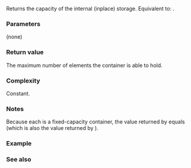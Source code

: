 {{cpp/container/inplace_vector/title|capacity}}
{{cpp/container/inplace_vector/navbar}}
{{dcl begin}}
{{dcl|since=c++26|
static constexpr size_type capacity() noexcept;
}}
{{dcl end}}

Returns the capacity of the internal (inplace) storage. Equivalent to: {{c|return N;}}.

===Parameters===
(none)

===Return value===
The maximum number of elements the container is able to hold.

===Complexity===
Constant.

===Notes===
Because each {{c/core|std::inplace_vector&lt;T, N&gt;}} is a fixed-capacity container, the value returned by {{tt|capacity}} equals {{tt|N}} (which is also the value returned by {{lc|max_size()}}).

===Example===
{{example
|code=
#include &lt;inplace_vector&gt;

int main()
{
    constexpr std::inplace_vector&lt;int, 4&gt; v1;
    static_assert(v1.capacity() == 4 &amp;&amp; v1.max_size() == 4);

    constexpr std::inplace_vector&lt;int, 0&gt; v2;
    static_assert(v2.capacity() == 0 &amp;&amp; v2.max_size() == 0);
}
}}

===See also===
{{dsc begin}}
{{dsc inc|cpp/container/dsc max_size|inplace_vector}}
{{dsc inc|cpp/container/dsc size|inplace_vector}}
{{dsc inc|cpp/container/dsc resize|inplace_vector}}
{{dsc inc|cpp/container/dsc empty|inplace_vector}}
{{dsc inc|cpp/container/dsc reserve|inplace_vector}}
{{dsc end}}

{{langlinks|de|es|fr|it|ja|pl|pt|ru|zh}}